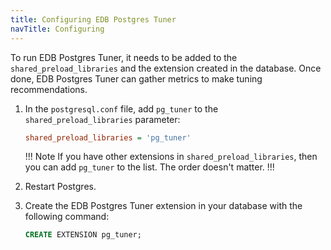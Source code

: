 ```yaml
---
title: Configuring EDB Postgres Tuner
navTitle: Configuring
--- 
```


To run EDB Postgres Tuner, it needs to be added to the `shared_preload_libraries` and the extension created in the database. Once done, EDB Postgres Tuner can gather metrics to make tuning recommendations. 

1. In the `postgresql.conf` file, add `pg_tuner` to the `shared_preload_libraries` parameter:

   ```ini
   shared_preload_libraries = 'pg_tuner'
   ```

   !!! Note
   If you have other extensions in `shared_preload_libraries`, then you can add `pg_tuner` to the list. The order doesn't matter. 
   !!!

1. Restart Postgres. 

1. Create the EDB Postgres Tuner extension in your database with the following command: 

   ```sql
   CREATE EXTENSION pg_tuner;
   ```
